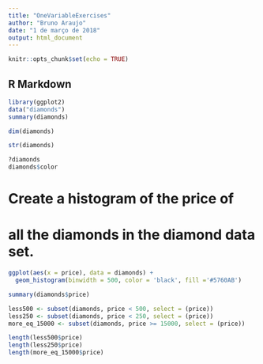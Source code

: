 ```yaml
---
title: "OneVariableExercises"
author: "Bruno Araujo"
date: "1 de março de 2018"
output: html_document
---
```


```r
knitr::opts_chunk$set(echo = TRUE)
```

## R Markdown

```r
library(ggplot2)
data("diamonds")
summary(diamonds)
```
```r
dim(diamonds)

```

```r
str(diamonds)
```


```r
?diamonds
diamonds$color
```

# Create a histogram of the price of
# all the diamonds in the diamond data set.
```r
ggplot(aes(x = price), data = diamonds) +
  geom_histogram(binwidth = 500, color = 'black', fill ='#5760AB')
```

```r
summary(diamonds$price)
```


```r
less500 <- subset(diamonds, price < 500, select = (price))
less250 <- subset(diamonds, price < 250, select = (price))
more_eq_15000 <- subset(diamonds, price >= 15000, select = (price))

length(less500$price)
length(less250$price)
length(more_eq_15000$price)
```
